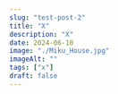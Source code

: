 ---
slug: "test-post-2"
title: "X"
description: "X"
date: 2024-06-10
image: "./Miku_House.jpg"
imageAlt: ""
tags: ["x"]
draft: false
---
